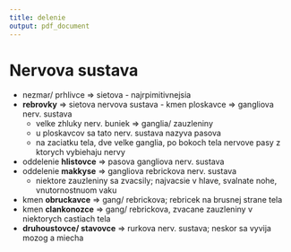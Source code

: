 ```yaml
---
title: delenie
output: pdf_document
---
```


# Nervova sustava
- nezmar/ prhlivce => sietova - najrpimitivnejsia
- **rebrovky** => sietova nervova sustava
        - kmen ploskavce => gangliova nerv. sustava
    - velke zhluky nerv. buniek => ganglia/ zauzleniny
    - u ploskavcov sa tato nerv. sustava nazyva pasova 
    - na zaciatku tela, dve velke ganglia, po bokoch tela nervove pasy z ktorych vybiehaju nervy

- oddelenie **hlistovce** => pasova gangliova nerv. sustava 
- oddelenie **makkyse** => gangliova rebrickova nerv. sustava 
    - niektore zauzleniny sa zvacsily; najvacsie v hlave, svalnate nohe, vnutornostnuom vaku
- kmen **obruckavce** => gang/ rebrickova; rebricek na brusnej strane tela
- kmen **clankonozce** => gang/ rebrickova, zvacane zauzleniny v niektorych castiach tela
- **druhoustovce/ stavovce** => rurkova nerv. sustava; neskor sa vyvija mozog a miecha
